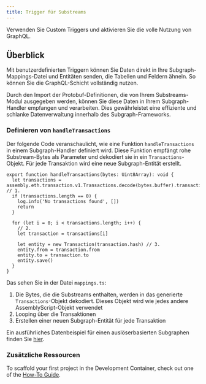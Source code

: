 ```yaml
---
title: Trigger für Substreams
---
```


Verwenden Sie Custom Triggers und aktivieren Sie die volle Nutzung von GraphQL.

## Überblick

Mit benutzerdefinierten Triggern können Sie Daten direkt in Ihre Subgraph-Mappings-Datei und Entitäten senden, die Tabellen und Feldern ähneln. So können Sie die GraphQL-Schicht vollständig nutzen.

Durch den Import der Protobuf-Definitionen, die von Ihrem Substreams-Modul ausgegeben werden, können Sie diese Daten in Ihrem Subgraph-Handler empfangen und verarbeiten. Dies gewährleistet eine effiziente und schlanke Datenverwaltung innerhalb des Subgraph-Frameworks.

### Definieren von `handleTransactions`

Der folgende Code veranschaulicht, wie eine Funktion `handleTransactions` in einem Subgraph-Handler definiert wird. Diese Funktion empfängt rohe Substream-Bytes als Parameter und dekodiert sie in ein `Transactions`-Objekt. Für jede Transaktion wird eine neue Subgraph-Entität erstellt.

```tsx
export function handleTransactions(bytes: Uint8Array): void {
  let transactions = assembly.eth.transaction.v1.Transactions.decode(bytes.buffer).transactions // 1.
  if (transactions.length == 0) {
    log.info('No transactions found', [])
    return
  }

  for (let i = 0; i < transactions.length; i++) {
    // 2.
    let transaction = transactions[i]

    let entity = new Transaction(transaction.hash) // 3.
    entity.from = transaction.from
    entity.to = transaction.to
    entity.save()
  }
}
```

Das sehen Sie in der Datei `mappings.ts`:

1. Die Bytes, die die Substreams enthalten, werden in das generierte `Transactions`-Objekt dekodiert. Dieses Objekt wird wie jedes andere AssemblyScript-Objekt verwendet
2. Looping über die Transaktionen
3. Erstellen einer neuen Subgraph-Entität für jede Transaktion

Ein ausführliches Datenbeispiel für einen auslöserbasierten Subgraphen finden Sie [hier](/sps/tutorial/).

### Zusätzliche Ressourcen

To scaffold your first project in the Development Container, check out one of the [How-To Guide](/substreams/developing/dev-container/).
